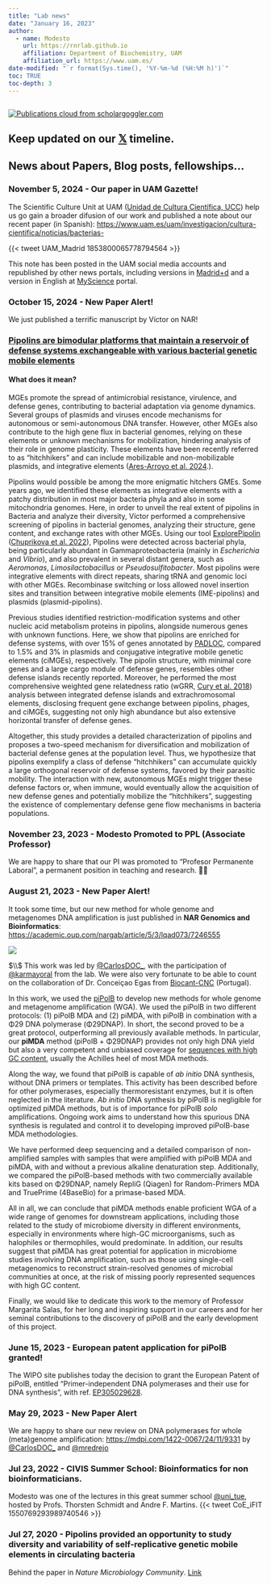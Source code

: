 ```yaml
---
title: "Lab news"
date: "January 16, 2023"
author: 
  - name: Modesto
    url: https://rnrlab.github.io
    affiliation: Department of Biochemistry, UAM
    affiliation_url: https://www.uam.es/
date-modified: "`r format(Sys.time(), '%Y-%m-%d (%H:%M h)')`"
toc: TRUE
toc-depth: 3
---
```


```r

```

[![Publications cloud from scholargoggler.com](images/wordcloud.png){fig-alt="Publications cloud from scholargoggler.com"}](https://scholargoggler.com/)

## Keep updated on our [𝕏](https://x.com/RnR_Lab) timeline.

## News about Papers, Blog posts, fellowships...

### November 5, 2024 - Our paper in UAM Gazette!

The Scientific Culture Unit at UAM ([Unidad de Cultura Científica, UCC](https://www.uam.es/uam/investigacion/cultura-cientifica)) help us go gain a broader difusion of our work and published a note about our recent paper (in Spanish): <https://www.uam.es/uam/investigacion/cultura-cientifica/noticias/bacterias->

{{< tweet UAM_Madrid 1853800065778794564 >}}

This note has been posted in the UAM social media accounts and republished by other news portals, including versions in [Madrid+d](https://www.madrimasd.org/notiweb/noticias/identifican-elementos-geneticos-moviles-clave-defensa-contra-bacteriofagos?utm_campaign=notiweb-05112024&utm_medium=email&utm_source=mail-marketing#utm_source=notiweb_newsletter&utm_medium=email&utm_campaign=noti2_05nov2024) and a version in English at [MyScience](https://www.myscience.es/news/2024/identifican_elementos_geneticos_moviles_clave_para_la_defensa_contra_bacteriofagos-2024-uam) portal.

### October 15, 2024 - New Paper Alert!

We just published a terrific manuscript by Víctor on NAR!

::: {.callout-note icon="true"}
### [Pipolins are bimodular platforms that maintain a reservoir of defense systems exchangeable with various bacterial genetic mobile elements](https://academic.oup.com/nar/advance-article/doi/10.1093/nar/gkae891/7822304#google_vignette)
:::

#### What does it mean?

MGEs promote the spread of antimicrobial resistance, virulence, and defense genes, contributing to bacterial adaptation via genome dynamics. Several groups of plasmids and viruses encode mechanisms for autonomous or semi-autonomous DNA transfer. However, other MGEs also contribute to the high gene flux in bacterial genomes, relying on these elements or unknown mechanisms for mobilization, hindering analysis of their role in genome plasticity. These elements have been recently referred to as “hitchhikers” and can include mobilizable and non-mobilizable plasmids, and integrative elements ([Ares-Arroyo et al. 2024](https://doi.org/10.32942/X2R89M).).

Pipolins would possible be among the more enigmatic hitchers GMEs. Some years ago, we identified these elements as integrative elements with a patchy distribution in most major bacteria phyla and also in some mitochondria genomes. Here, in order to unveil the real extent of pipolins in Bacteria and analyze their diversity, Víctor performed a comprehensive screening of pipolins in bacterial genomes, analyzing their structure, gene content, and exchange rates with other MGEs. Using our tool [ExplorePipolin](mge.html#explorepipolin) ([Chuprikova et al. 2022](https://pubmed.ncbi.nlm.nih.gov/36699382/)), Pipolins were detected across bacterial phyla, being particularly abundant in Gammaproteobacteria (mainly in *Escherichia* and *Vibrio*), and also prevalent in several distant genera, such as *Aeromonas*, *Limosilactobacillus* or *Pseudosulfitobacter*. Most pipolins were integrative elements with direct repeats, sharing tRNA and genomic loci with other MGEs. Recombinase switching or loss allowed novel insertion sites and transition between integrative mobile elements (IME-pipolins) and plasmids (plasmid-pipolins).

Previous studies identified restriction-modification systems and other nucleic acid metabolism proteins in pipolins, alongside numerous genes with unknown functions. Here, we show that pipolins are enriched for defense systems, with over 15% of genes annotated by [PADLOC](https://github.com/padlocbio/padloc), compared to 1.5% and 3% in plasmids and conjugative integrative mobile genetic elements (ciMGEs), respectively. The pipolin structure, with minimal core genes and a large cargo module of defense genes, resembles other defense islands recently reported. Moreover, he performed the most comprehensive weighted gene relatedness ratio (wGRR, [Cury et al. 2018](https://pubmed.ncbi.nlm.nih.gov/29905872/)) analysis between integrated defense islands and extrachromosomal elements, disclosing frequent gene exchange between pipolins, phages, and ciMGEs, suggesting not only high abundance but also extensive horizontal transfer of defense genes.

Altogether, this study provides a detailed characterization of pipolins and proposes a two-speed mechanism for diversification and mobilization of bacterial defense genes at the population level. Thus, we hypothesize that pipolins exemplify a class of defense "hitchhikers" can accumulate quickly a large orthogonal reservoir of defense systems, favored by their parasitic mobility. The interaction with new, autonomous MGEs might trigger these defense factors or, when immune, would eventually allow the acquisition of new defense genes and potentially mobilize the “hitchhikers”, suggesting the existence of complementary defense gene flow mechanisms in bacteria populations.

### November 23, 2023 - Modesto Promoted to PPL (Associate Professor)

We are happy to share that our PI was promoted to "Profesor Permanente Laboral", a permanent position in teaching and research. 🍾🍾

### August 21, 2023 - New Paper Alert!

It took some time, but our new method for whole genome and metagenomes DNA amplification is just published in **NAR Genomics and Bioinformatics**: <https://academic.oup.com/nargab/article/5/3/lqad073/7246555>

![](images/m_lqad073figgra1.jpeg)

$\\$ This work was led by [\@CarlosDOC\_](https://twitter.com/CarlosDOC_), with the participation of [\@karmayoral](https://twitter.com/karmayoral) from the lab. We were also very fortunate to be able to count on the collaboration of Dr. Conceiçao Egas from [Biocant-CNC](https://cnc.uc.pt/en/people/c-egas) (Portugal).

In this work, we used the [piPolB](polb.html#pipolb) to develop new methods for whole genome and metagenome amplification (WGA). We used the piPolB in two different protocols: (1) piPolB MDA and (2) piMDA, with piPolB in combination with a Φ29 DNA polymerase (Φ29DNAP). In short, the second proved to be a great protocol, outperforming all previously available methods. In particular, our **piMDA** method (piPolB + Φ29DNAP) provides not only high DNA yield but also a very competent and unbiased coverage for [sequences with high GC content]{.underline}, usually the Achilles heel of most MDA methods.

Along the way, we found that piPolB is capable of *ab initio* DNA synthesis, without DNA primers or templates. This activity has been described before for other polymerases, especially thermoresistant enzymes, but it is often neglected in the literature. *Ab initio* DNA synthesis by piPolB is negligible for optimized piMDA methods, but is of importance for piPolB *solo* amplifications. Ongoing work aims to understand how this spurious DNA synthesis is regulated and control it to developing improved piPolB-base MDA methodologies.

We have performed deep sequencing and a detailed comparison of non-amplified samples with samples that were amplified with piPolB MDA and piMDA, with and without a previous alkaline denaturation step. Additionally, we compared the piPolB-based methods with two commercially available kits based on Φ29DNAP, namely RepliG (Qiagen) for Random-Primers MDA and TruePrime (4BaseBio) for a primase-based MDA.

All in all, we can conclude that piMDA methods enable proficient WGA of a wide range of genomes for downstream applications, including those related to the study of microbiome diversity in different environments, especially in environments where high-GC microorganisms, such as halophiles or thermophiles, would predominate. In addition, our results suggest that piMDA has great potential for application in microbiome studies involving DNA amplification, such as those using single-cell metagenomics to reconstruct strain-resolved genomes of microbial communities at once, at the risk of missing poorly represented sequences with high GC content.

Finally, we would like to dedicate this work to the memory of Professor Margarita Salas, for her long and inspiring support in our careers and for her seminal contributions to the discovery of piPolB and the early development of this project.

### 

### June 15, 2023 - European patent application for piPolB granted!

The WIPO site publishes today the decision to grant the European Patent of piPolB, entitled "Primer-independent DNA polymerases and their use for DNA synthesis", with ref. [EP305029628](https://patentscope.wipo.int/search/en/detail.jsf?docId=EP305029628&_fid=EP305029628).

### 

### May 29, 2023 - New Paper Alert

We are happy to share our new review on DNA polymerases for whole (meta)genome amplification: <https://mdpi.com/1422-0067/24/11/9331> by [\@CarlosDOC\_](https://twitter.com/CarlosDOC_) and [\@mredrejo](https://twitter.com/mredrejo)

### 

### Jul 23, 2022 - CIVIS Summer School: Bioinformatics for non bioinformaticians.

Modesto was one of the lectures in this great summer school [\@uni_tue](https://twitter.com/uni_tue), hosted by Profs. Thorsten Schmidt and Andre F. Martins. {{< tweet CoE_iFIT 1550769293989740546 >}}

### Jul 27, 2020 - Pipolins provided an opportunity to study diversity and variability of self-replicative genetic mobile elements in circulating bacteria

Behind the paper in *Nature Microbiology Community*. [Link](https://microbiologycommunity.nature.com/posts/pipolins-provided-an-opportunity-to-study-diversity-and-variability-of-self-replicative-genetic-mobile-elements-in-circulating-bacteria)


